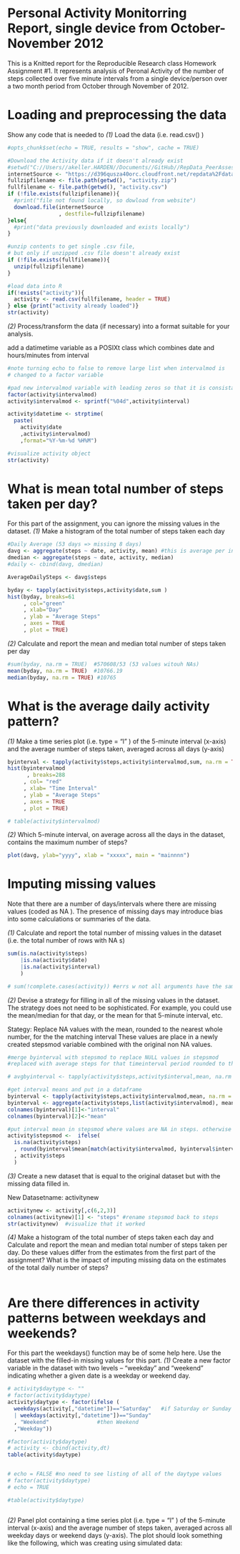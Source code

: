 Personal Activity Monitorring Report, single device from October-November 2012
========================================================

This is a Knitted report for the Reproducible Research class Homework Assignment #1. It represents analysis of Peronal Activity
of the number of steps collected over five minute intervals from a single device/person over a two month period from October through
November of 2012.

Loading and preprocessing the data
========================================================

Show any code that is needed to
*(1)*  Load the data (i.e.  read.csv() )

```r

#opts_chunk$set(echo = TRUE, results = "show", cache = TRUE)

#Download the Activity data if it doesn't already exist
#setwd("C://Users//akeller.HARDEN//Documents//GitHub//RepData_PeerAssessment2")
internetSource <- "https://d396qusza40orc.cloudfront.net/repdata%2Fdata%2Factivity.zip"
fullzipfilename <- file.path(getwd(), "activity.zip")
fullfilename <- file.path(getwd(), "activity.csv")
if (!file.exists(fullzipfilename)){
  #print("file not found locally, so dowload from website")
  download.file(internetSource 
                , destfile=fullzipfilename)
}else{
  #print("data previously downloaded and exists locally")
}

#unzip contents to get single .csv file, 
# but only if unzipped .csv file doesn't already exist
if (!file.exists(fullfilename)){
  unzip(fullzipfilename)
}

#load data into R
if(!exists("activity")){
  activity <- read.csv(fullfilename, header = TRUE)
} else {print("activity already loaded")}
str(activity)
```

*(2)*  Process/transform the data (if necessary) into a format suitable for your analysis.

add a datimetime variable as a POSIXt class which combines date and hours/minutes from interval
```r

#note turning echo to false to remove large list when intervalmod is 
# changed to a factor variable

#pad new intervalmod variable with leading zeros so that it is consistantly HHMM (military hrs)
factor(activity$intervalmod)
activity$intervalmod <- sprintf("%04d",activity$interval)

activity$datetime <- strptime(
  paste(
    activity$date
    ,activity$intervalmod) 
    ,format="%Y-%m-%d %H%M")

#visualize activity object
str(activity)
```

What is mean total number of steps taken per day?
========================================================

For this part of the assignment, you can ignore the missing values in the dataset.
*(1)*  Make a histogram of the total number of steps taken each day
```r

#Daily Average (53 days => missing 8 days)
davg <- aggregate(steps ~ date, activity, mean) #this is average per interval/ need daily average
dmedian <- aggregate(steps ~ date, activity, median)
#daily <- cbind(davg, dmedian)

AverageDailySteps <- davg$steps

byday <- tapply(activity$steps,activity$date,sum )
hist(byday, breaks=61
     , col="green"
     , xlab="Day"
     , ylab = "Average Steps"
     , axes = TRUE
     , plot = TRUE)
```

*(2)*  Calculate and report the mean and median total number of steps taken per day
```r
#sum(byday, na.rm = TRUE)  #570608/53 (53 values witouh NAs)
mean(byday, na.rm = TRUE)  #10766.19
median(byday, na.rm = TRUE) #10765

```

 
What is the average daily activity pattern?
========================================================
*(1)*  Make a time series plot (i.e.  type = "l" ) of the 5-minute interval (x-axis) and the average number of steps taken, averaged across all days (y-axis)
```r
byinterval <- tapply(activity$steps,activity$intervalmod,sum, na.rm = TRUE )
hist(byintervalmod
      , breaks=288
     , col= "red"
     , xlab= "Time Interval"
     , ylab = "Average Steps"
     , axes = TRUE
     , plot = TRUE)

# table(activity$intervalmod)

```

*(2)*  Which 5-minute interval, on average across all the days in the dataset, contains the maximum number of steps?
```r

plot(davg, ylab="yyyy", xlab = "xxxxx", main = "mainnnn")
```

 
Imputing missing values
========================================================

Note that there are a number of days/intervals where there are missing values (coded as  NA ). The presence of missing days may introduce bias into some calculations or summaries of the data.

*(1)*  Calculate and report the total number of missing values in the dataset (i.e. the total number of rows with  NA s)
```r

sum(is.na(activity$steps)
    |is.na(activity$date)
    |is.na(activity$interval)
    )

# sum(!complete.cases(activity)) #errs w not all arguments have the same length but was able to get the correct result with is.na on al three origingal raw variables

```

*(2)*  Devise a strategy for filling in all of the missing values in the dataset. The strategy does not need to be sophisticated. For example, you could use the mean/median for that day, or the mean for that 5-minute interval, etc.

Stategy: Replace NA values with the mean, rounded to the nearest whole number, for the the matching interval These values are place in a newly created stepsmod variable combined with the original non NA values.  

```r

#merge byinterval with stepsmod to replace NULL values in stepsmod
#replaced with average steps for that timeinterval period rounded to the nearest whole numbers

# avgbyinterval <- tapply(activity$steps,activity$interval,mean, na.rm = TRUE )

#get interval means and put in a dataframe
byinterval <- tapply(activity$steps,activity$intervalmod,mean, na.rm = TRUE )
byinterval <- aggregate(activity$steps,list(activity$intervalmod), mean,na.rm = TRUE )
colnames(byinterval)[1]<-"interval"
colnames(byinterval)[2]<-"mean"

#put interval mean in stepsmod where values are NA in steps. otherwise use actual steps 
activity$stepsmod <-  ifelse(
  is.na(activity$steps)
  , round(byinterval$mean[match(activity$intervalmod, byinterval$intervalmod)], digits=0)
  , activity$steps
  )


```

*(3)*  Create a new dataset that is equal to the original dataset but with the missing data filled in.

New Datasetname: activitynew
```r

activitynew <- activity[,c(6,2,3)]
colnames(activitynew)[1] <- "steps" #rename stepsmod back to steps
str(activitynew)  #visualize that it worked
```

*(4)*  Make a histogram of the total number of steps taken each day and Calculate and report the mean and median total number of steps taken per day. Do these values differ from the estimates from the first part of the assignment? What is the impact of imputing missing data on the estimates of the total daily number of steps?
```r



```

 
Are there differences in activity patterns between weekdays and weekends?
========================================================

For this part the  weekdays()  function may be of some help here. Use the dataset with the filled-in missing values for this part.
*(1)*  Create a new factor variable in the dataset with two levels -- "weekday" and "weekend" indicating whether a given date is a weekday or weekend day.
```r



# activity$daytype <- ""
# factor(activity$daytype)
activity$daytype <- factor(ifelse (
  weekdays(activity[,"datetime"])=="Saturday"   #if Saturday or Sunday
  | weekdays(activity[,"datetime"])=="Sunday"
  , "Weekend"               #then Weekend
  ,"Weekday"))

#factor(activity$daytype)
# activity <- cbind(activity,dt)
table(activity$daytype)


# echo = FALSE #no need to see listing of all of the daytype values
# factor(activity$daytype)
# echo = TRUE

#table(activity$daytype)



```

*(2)* Panel plot containing a time series plot (i.e.  type = "l" ) of the 5-minute interval (x-axis) and the average number of steps taken, averaged across all weekday days or weekend days (y-axis). The plot should look something like the following, which was creating using simulated data:
```r


```